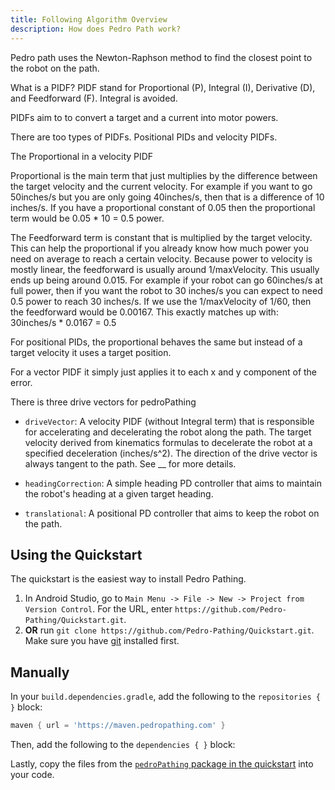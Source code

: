 ```yaml
---
title: Following Algorithm Overview
description: How does Pedro Path work?
---
```



Pedro path uses the Newton-Raphson method to find the closest point to the robot on the path.

What is a PIDF?
PIDF stand for Proportional (P), Integral (I), Derivative (D), and Feedforward (F).
Integral is avoided.

PIDFs aim to to convert a target and a current into motor powers.

There are too types of PIDFs. Positional PIDs and velocity PIDFs.

The Proportional in a velocity PIDF

Proportional is the main term that just multiplies by the difference between the target velocity and the current velocity.
For example if you want to go 50inches/s but you are only going 40inches/s, then that is a difference of 10 inches/s.
If you have a proportional constant of 0.05 then the proportional term would be 0.05 * 10 = 0.5 power.

The Feedforward term is constant that is multiplied by the target velocity. This can help the
 proportional if you already know how much power you need on average to reach a certain velocity.
 Because power to velocity is mostly linear, the feedforward is usually around 1/maxVelocity.
  This usually ends up being around 0.015.
  For example if your robot can go 60inches/s at full power, then if you want the robot to 30 inches/s
  you can expect to need 0.5 power to reach 30 inches/s.
  If we use the 1/maxVelocity of 1/60, then the feedforward would be 0.00167. This exactly matches up with: 30inches/s * 0.0167 = 0.5

For positional PIDs, the proportional behaves the same but instead of a target velocity it uses a
 target position.

For a vector PIDF it simply just applies it to each x and y component of the error.

There is three drive vectors for pedroPathing

- `driveVector`: A velocity PIDF (without Integral term) that is responsible for accelerating and
decelerating the robot along the path. The target velocity derived from kinematics formulas to
 decelerate the robot at a specified deceleration (inches/s^2). The direction of the drive vector is
  always tangent to the path. See __ for more details.

- `headingCorrection`: A simple heading PD controller that aims to maintain the robot's heading at a given target heading.
- `translational`: A positional PD controller that aims to keep the robot on the path.

## Using the Quickstart

The quickstart is the easiest way to install Pedro Pathing.

1. In Android Studio, go to `Main Menu -> File -> New -> Project from
Version Control`. For the URL, enter
`https://github.com/Pedro-Pathing/Quickstart.git`.
2. **OR** run `git clone https://github.com/Pedro-Pathing/Quickstart.git`.
Make sure you have [git](https://git-scm.com/) installed first.

## Manually

In your `build.dependencies.gradle`, add the following to the `repositories
{ }` block:

```groovy
maven { url = 'https://maven.pedropathing.com' }
```

Then, add the following to the `dependencies { }` block:

<PedroImplementation/>

Lastly, copy the files from the [`pedroPathing` package in the quickstart](https://github.com/Pedro-Pathing/Quickstart/tree/dev/TeamCode/src/main/java/org/firstinspires/ftc/teamcode/pedroPathing)
into your code.